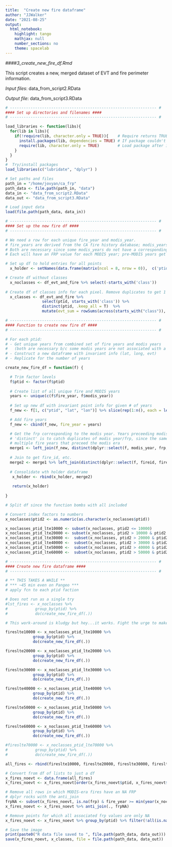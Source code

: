 ```yaml
---
title:  "Create new fire dataframe"
author: "JJWalker"
date: "2021-08-25"
output:
  html_notebook:
    highlight: tango
    mathjax: null
    number_sections: no
    theme: spacelab
---
```



####_3_create_new_fire_df.Rmd_

This script creates a new, merged dataset of EVT and fire perimeter information.  

_Input files_:  data_from_script2.RData  

_Output file_:  data_from_script3.RData


```r

# ---------------------------------------------------------------- #
#### Set up directories and filenames ####
# ---------------------------------------------------------------- #

load_libraries <- function(libs){
  for(lib in libs){
    if(!require(lib, character.only = TRUE)){    # Require returns TRUE if package loaded
      install.packages(lib, dependencies = TRUE) # If package couldn't load, re-install
      require(lib, character.only = TRUE)        # Load package after installing
    }
  }
}
#  Try/install packages
load_libraries(c("lubridate", "dplyr") )

# Set paths and files
path_in = "/home/jovyan/ca_frp"
path_data <- file.path(path_in, "data")
data_in <- "data_from_script2.RData"
data_out <- "data_from_script3.RData"

```

```r

# Load input data
load(file.path(path_data, data_in))

```


```r

# ---------------------------------------------------------------- #
#### Set up the new fire df ####
# ---------------------------------------------------------------- #

# We need a row for each unique fire_year and modis_year.
# fire_years are derived from the CA fire history database; modis_years are from FRP data.
# Both are necessary since some modis_years do not have a corresponding fire_year.
# Each will have an FRP value for each MODIS year; pre-MODIS years get frp = NA.

# Set up df to hold entries for all points
  x_holder <- setNames(data.frame(matrix(ncol = 8, nrow = 0)),  c('ptid', 'lat', 'long', 'fire_year', 'frp', 'fireid', 'sample',  'satellite'))

# Create df without classes
  x_noclasses <- df_evt_and_fire %>% select(-starts_with('class'))
  
# Create df of classes info for each pixel. Remove duplicates to get 1 row for each ptid. Include areal sum for each pixel
  x_classes <- df_evt_and_fire %>% 
                select(ptid, starts_with('class')) %>% 
                distinct(ptid, .keep_all = T)  %>% 
                mutate(evt_sum = rowSums(across(starts_with("class")), na.rm = TRUE))

```


```r

# ---------------------------------------------------------------- #
#### Function to create new fire df ####
# ---------------------------------------------------------------- #

# For each ptid:
# - Get unique years from combined set of fire years and modis years
#   (both are necessary b/c some modis years are not associated with a CA fire history perimeter) 
# - Construct a new dataframe with invariant info (lat, long, evt)
# - Replicate for the number of years 

create_new_fire_df = function(f) {

  # Trim factor levels
  f$ptid <- factor(f$ptid)
  
  # Create list of all unique fire and MODIS years 
  years <- unique(c(f$fire_year, f$modis_year))
  
  # Set up new df with invariant point info for given # of years
  f_new <- f[1, c("ptid", "lat", "lon")] %>% slice(rep(1:n(), each = length(years)))

  # Add fire years
  f_new <- cbind(f_new, fire_year = years)

  # Get the frp corresponding to the modis year. Years preceeding modis era get NA
  # 'distinct' is to catch duplicates of modis year/frp, since the same frp is recorded for 
  # multiple fire years that preceed the modis era
  merge1 <- left_join(f_new, distinct(dplyr::select(f, modis_year, frp, sample, satellite)), by = c("fire_year" = "modis_year"))
     
  # Join to get fire_id, etc.
  merge2 <- merge1 %>% left_join(distinct(dplyr::select(f, fireid, fire_year), fire_year, .keep_all = T), by = c("fire_year"))
  
  # Consolidate wth holder dataframe
   x_holder <- rbind(x_holder, merge2)
   
   return(x_holder) 
   
}

```  

```r

# Split df since the function bombs with all included

# Convert index factors to numbers
x_noclasses$ptid2 <- as.numeric(as.character(x_noclasses$ptid))

x_noclasses_ptid_lte10000 <- subset(x_noclasses, ptid2 <= 10000)
x_noclasses_ptid_lte20000 <- subset(x_noclasses, ptid2 > 10000 & ptid2 <= 20000)
x_noclasses_ptid_lte30000 <-  subset(x_noclasses, ptid2 > 20000 & ptid2 <= 30000)
x_noclasses_ptid_lte40000 <-  subset(x_noclasses, ptid2 > 30000 & ptid2 <= 40000)
x_noclasses_ptid_lte50000 <-  subset(x_noclasses, ptid2 > 40000 & ptid2 <= 50000)
x_noclasses_ptid_lte60000 <-  subset(x_noclasses, ptid2 > 50000 & ptid2 <= 60000)

```


```r

# ---------------------------------------------------------------- #
#### Create new fire dataframe ####
# ---------------------------------------------------------------- #

# ** THIS TAKES A WHILE **
# *** ~45 min even on Pangeo ***
# apply fcn to each ptid faction

# Does not run as a single try
#lst_fires <- x_noclasses %>% 
#            group_by(ptid) %>%
#            do(create_new_fire_df(.))

# This work-around is kludgy but hey...it works. Fight the urge to make it more elegant. 

fireslte10000 <- x_noclasses_ptid_lte10000 %>% 
            group_by(ptid) %>%
            do(create_new_fire_df(.))

fireslte20000 <- x_noclasses_ptid_lte20000 %>% 
            group_by(ptid) %>%
            do(create_new_fire_df(.))

fireslte30000 <- x_noclasses_ptid_lte30000 %>% 
            group_by(ptid) %>%
            do(create_new_fire_df(.))

fireslte40000 <- x_noclasses_ptid_lte40000 %>% 
            group_by(ptid) %>%
            do(create_new_fire_df(.))

fireslte50000 <- x_noclasses_ptid_lte50000 %>% 
            group_by(ptid) %>%
            do(create_new_fire_df(.))

fireslte60000 <- x_noclasses_ptid_lte60000 %>% 
            group_by(ptid) %>%
            do(create_new_fire_df(.))

#fireslte70000 <- x_noclasses_ptid_lte70000 %>% 
#            group_by(ptid) %>%
#            do(create_new_fire_df(.))

all_fires <- rbind(fireslte10000, fireslte20000, fireslte30000, fireslte40000, fireslte50000, fireslte60000)

# Convert from df of lists to just a df
x_fires_noevt <- data.frame(all_fires)
x_fires_noevt <- x_fires_noevt[order(x_fires_noevt$ptid, x_fires_noevt$fire_year), ]

# Remove all rows in which MODIS-era fires have an NA FRP
# dplyr rocks with the anti_join
frpNA <- subset(x_fires_noevt, is.na(frp) & fire_year >= min(year(x_noclasses$modis_date)))
x_fires_noevt <- x_fires_noevt %>% anti_join(., frpNA)

# Remove points for which all associated frp values are only NA
x_fires_noevt <- x_fires_noevt %>% group_by(ptid) %>% filter(!all(is.na(frp)))

```


```r

# Save the image 
print(paste0("R data file saved to ", file.path(path_data, data_out)))
save(x_fires_noevt, x_classes, file = file.path(path_data, data_out)) 

```

 